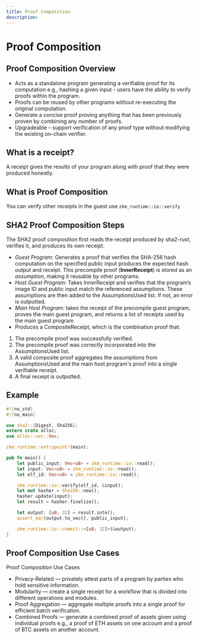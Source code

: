```yaml
---
title: Proof Composition
description:
---
```


# Proof Composition

## Proof Composition Overview 

- Acts as a standalone program generating a verifiable proof for its computation e.g., hashing a given input - users have the ability to verify proofs within the program.
- Proofs can be reused by other programs without re-executing the original computation.
- Generate a concise proof proving anything that has been previously proven by combining any number of proofs.
- Upgradeable – support verification of any proof type without modifying the existing on-chain verifier.

## What is a receipt?

A receipt gives the results of your program along with proof that they were produced honestly.

## What is Proof Composition

You can verify other receipts in the guest use ```zkm_runtime::io::verify```

## SHA2 Proof Composition Steps 
The SHA2 proof composition first reads the receipt produced by sha2-rust, verifies it, and produces its own receipt. 
- *Guest Program:* Generates a proof that verifies the SHA-256 hash computation on the specified public input produces the expected hash output and receipt. This precompile proof (**InnerReceipt**) is stored as an *assumption*, making it reusable by other programs.
- *Host Guest Program:* Takes InnerReceipt and verifies that the program’s image ID and public input match the referenced assumptions. These assumptions are then added to the AssumptionsUsed list. If not, an error is outputted.
- *Main Host Program:* takes the receipt of the precompile guest program, proves the main guest program, and returns a list of receipts used by the main guest program
- Produces a CompositeReceipt, which is the combination proof that:
1. The precompile proof was successfully verified.
2. The precompile proof was correctly incorporated into the AssumptionsUsed list.
3. A valid composite proof aggregates the assumptions from AssumptionsUsed and the main host program's proof into a single verifiable receipt.
4. A final receipt is outputted.

## Example

```rust
#![no_std]
#![no_main]

use sha2::{Digest, Sha256};
extern crate alloc;
use alloc::vec::Vec;

zkm_runtime::entrypoint!(main);

pub fn main() {
    let public_input: Vec<u8> = zkm_runtime::io::read();
    let input: Vec<u8> = zkm_runtime::io::read();
    let elf_id: Vec<u8> = zkm_runtime::io::read();

    zkm_runtime::io::verify(elf_id, &input);
    let mut hasher = Sha256::new();
    hasher.update(input);
    let result = hasher.finalize();

    let output: [u8; 32] = result.into();
    assert_eq!(output.to_vec(), public_input);

    zkm_runtime::io::commit::<[u8; 32]>(&output);
}
```

## Proof Composition Use Cases 

Proof Composition Use Cases 
- Privacy-Related — privately attest parts of a program by parties who hold sensitive information.
- Modularity — create a single receipt for a workflow that is divided into different operations and modules.
- Proof Aggregation — aggregate multiple proofs into a single proof for efficient batch verification.
- Combined Proofs — generate a combined proof of assets given using individual proofs e.g., a proof of ETH assets on one account and a proof of BTC assets on another account. 